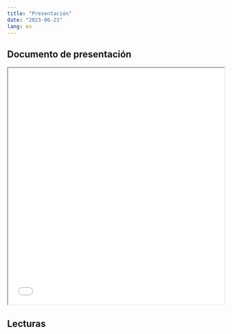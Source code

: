 ```yaml
---
title: "Presentación"
date: "2023-06-23"
lang: es
---
```


## Documento de presentación


<iframe src=/slides/10-clase10/Semana4.pdf height="550" width=100% allowfullscreen="true">
</iframe> 



## Lecturas


